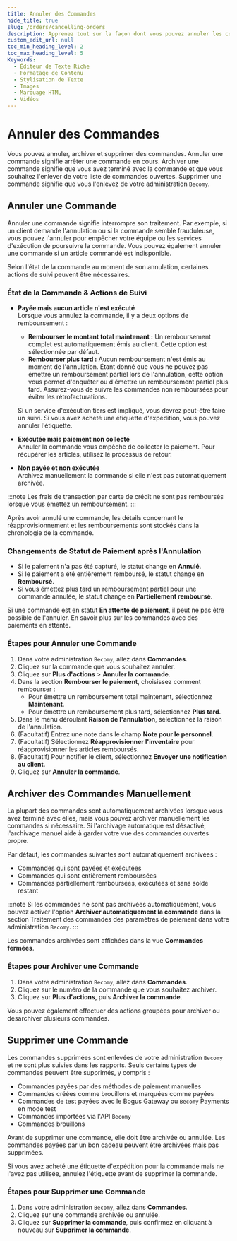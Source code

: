 ```yaml
---
title: Annuler des Commandes
hide_title: true
slug: /orders/cancelling-orders
description: Apprenez tout sur la façon dont vous pouvez annuler les commandes que vous avez reçues.
custom_edit_url: null
toc_min_heading_level: 2
toc_max_heading_level: 5
Keywords:
  - Éditeur de Texte Riche
  - Formatage de Contenu
  - Stylisation de Texte
  - Images
  - Marquage HTML
  - Vidéos
---
```



<head>
  <meta
    property="twitter:description"
    content="Apprenez tout sur la façon dont vous pouvez annuler les commandes que vous avez reçues."
  />
  <meta
    property="og:url"
    content="https://docs-becomy.surge.sh/orders/cancelling-orders"
  />
  <link rel="canonical" href="https://docs-becomy.surge.sh/orders" />
  <link
    rel="alternate"
    href="https://docs-becomy.surge.sh/orders/fr"
    hreflang="fr"
  />
</head>

# Annuler des Commandes

Vous pouvez annuler, archiver et supprimer des commandes. Annuler une commande signifie arrêter une commande en cours. Archiver une commande signifie que vous avez terminé avec la commande et que vous souhaitez l'enlever de votre liste de commandes ouvertes. Supprimer une commande signifie que vous l'enlevez de votre administration `Becomy`.

## Annuler une Commande

Annuler une commande signifie interrompre son traitement. Par exemple, si un client demande l'annulation ou si la commande semble frauduleuse, vous pouvez l'annuler pour empêcher votre équipe ou les services d'exécution de poursuivre la commande. Vous pouvez également annuler une commande si un article commandé est indisponible.

Selon l'état de la commande au moment de son annulation, certaines actions de suivi peuvent être nécessaires.

### État de la Commande & Actions de Suivi

- **Payée mais aucun article n'est exécuté**  
  Lorsque vous annulez la commande, il y a deux options de remboursement :

  - **Rembourser le montant total maintenant :** Un remboursement complet est automatiquement émis au client. Cette option est sélectionnée par défaut.
  - **Rembourser plus tard :** Aucun remboursement n'est émis au moment de l'annulation. Étant donné que vous ne pouvez pas émettre un remboursement partiel lors de l'annulation, cette option vous permet d'enquêter ou d'émettre un remboursement partiel plus tard. Assurez-vous de suivre les commandes non remboursées pour éviter les rétrofacturations.

  Si un service d'exécution tiers est impliqué, vous devrez peut-être faire un suivi. Si vous avez acheté une étiquette d'expédition, vous pouvez annuler l'étiquette.

- **Exécutée mais paiement non collecté**  
  Annuler la commande vous empêche de collecter le paiement. Pour récupérer les articles, utilisez le processus de retour.

- **Non payée et non exécutée**  
  Archivez manuellement la commande si elle n'est pas automatiquement archivée.

:::note
Les frais de transaction par carte de crédit ne sont pas remboursés lorsque vous émettez un remboursement.
:::

Après avoir annulé une commande, les détails concernant le réapprovisionnement et les remboursements sont stockés dans la chronologie de la commande.

### Changements de Statut de Paiement après l'Annulation

- Si le paiement n'a pas été capturé, le statut change en **Annulé**.
- Si le paiement a été entièrement remboursé, le statut change en **Remboursé**.
- Si vous émettez plus tard un remboursement partiel pour une commande annulée, le statut change en **Partiellement remboursé**.

Si une commande est en statut **En attente de paiement**, il peut ne pas être possible de l'annuler. En savoir plus sur les commandes avec des paiements en attente.

### Étapes pour Annuler une Commande

1. Dans votre administration `Becomy`, allez dans **Commandes**.
2. Cliquez sur la commande que vous souhaitez annuler.
3. Cliquez sur **Plus d'actions** > **Annuler la commande**.
4. Dans la section **Rembourser le paiement**, choisissez comment rembourser :
   - Pour émettre un remboursement total maintenant, sélectionnez **Maintenant**.
   - Pour émettre un remboursement plus tard, sélectionnez **Plus tard**.
5. Dans le menu déroulant **Raison de l'annulation**, sélectionnez la raison de l'annulation.
6. (Facultatif) Entrez une note dans le champ **Note pour le personnel**.
7. (Facultatif) Sélectionnez **Réapprovisionner l'inventaire** pour réapprovisionner les articles remboursés.
8. (Facultatif) Pour notifier le client, sélectionnez **Envoyer une notification au client**.
9. Cliquez sur **Annuler la commande**.

## Archiver des Commandes Manuellement

La plupart des commandes sont automatiquement archivées lorsque vous avez terminé avec elles, mais vous pouvez archiver manuellement les commandes si nécessaire. Si l'archivage automatique est désactivé, l'archivage manuel aide à garder votre vue des commandes ouvertes propre.

Par défaut, les commandes suivantes sont automatiquement archivées :

- Commandes qui sont payées et exécutées
- Commandes qui sont entièrement remboursées
- Commandes partiellement remboursées, exécutées et sans solde restant

:::note
Si les commandes ne sont pas archivées automatiquement, vous pouvez activer l'option **Archiver automatiquement la commande** dans la section Traitement des commandes des paramètres de paiement dans votre administration `Becomy`.
:::

Les commandes archivées sont affichées dans la vue **Commandes fermées**.

### Étapes pour Archiver une Commande

1. Dans votre administration `Becomy`, allez dans **Commandes**.
2. Cliquez sur le numéro de la commande que vous souhaitez archiver.
3. Cliquez sur **Plus d'actions**, puis **Archiver la commande**.

Vous pouvez également effectuer des actions groupées pour archiver ou désarchiver plusieurs commandes.

## Supprimer une Commande

Les commandes supprimées sont enlevées de votre administration `Becomy` et ne sont plus suivies dans les rapports. Seuls certains types de commandes peuvent être supprimés, y compris :

- Commandes payées par des méthodes de paiement manuelles
- Commandes créées comme brouillons et marquées comme payées
- Commandes de test payées avec le Bogus Gateway ou `Becomy` Payments en mode test
- Commandes importées via l'API `Becomy`
- Commandes brouillons

Avant de supprimer une commande, elle doit être archivée ou annulée. Les commandes payées par un bon cadeau peuvent être archivées mais pas supprimées.

Si vous avez acheté une étiquette d'expédition pour la commande mais ne l'avez pas utilisée, annulez l'étiquette avant de supprimer la commande.

### Étapes pour Supprimer une Commande

1. Dans votre administration `Becomy`, allez dans **Commandes**.
2. Cliquez sur une commande archivée ou annulée.
3. Cliquez sur **Supprimer la commande**, puis confirmez en cliquant à nouveau sur **Supprimer la commande**.
